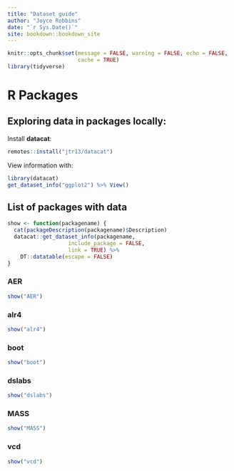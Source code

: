```yaml
--- 
title: "Dataset guide"
author: "Joyce Robbins"
date: "`r Sys.Date()`"
site: bookdown::bookdown_site
---
```


```r
knitr::opts_chunk$set(message = FALSE, warning = FALSE, echo = FALSE,
                      cache = TRUE)
library(tidyverse)
```


# R Packages

## Exploring data in packages locally:

Install **datacat**:

```r
remotes::install("jtr13/datacat")
```

View information with:

```r
library(datacat)
get_dataset_info("ggplot2") %>% View()
```

## List of packages with data


```r
show <- function(packagename) {
  cat(packageDescription(packagename)$Description)
  datacat::get_dataset_info(packagename, 
                   include_package = FALSE,
                   link = TRUE) %>% 
    DT::datatable(escape = FALSE)
}
```

### AER

```r
show("AER")
```

### alr4

```r
show("alr4")
```

### boot

```r
show("boot")
```

### dslabs

```r
show("dslabs")
```


### MASS

```r
show("MASS")
```

### vcd

```r
show("vcd")
```
